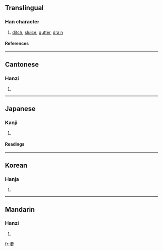 {{see|渎}}

==Translingual==
===Han character===
{{Han char|rn=85|rad=水|as=15|sn=18|four=3418<sub>6</sub>|canj=水土田金 (EGWC)}}
# [[ditch]], [[sluice]], [[gutter]], [[drain]]
====References====
{{Han ref|kx=0658.340|dkj=18591|dj=1068.290|hdz=31776.060|uh=7006|ud=28678|bh=C270|bd=49776}}

----
==Cantonese==
===Hanzi===
{{yue-hanzi|jyut=|y=duk6}}
# {{defn|Cantonese}}

----
==Japanese==
===Kanji===
{{ja-kanji|grade=|rs=水15}}
# {{defn|Japanese}} 
====Readings====
{{ja-readings|on=[[とく]] (toku), [[とう]] (tō)|kun=[[みぞ]] (mizo), [[けがす]] (kegasu), [[けがれ]] (kegare)}}

----
==Korean==
===Hanja===
{{ko-hanja|hangeul=독|eumhun=|rv=dok|mr=tok|y=tok}}
# {{defn|Korean}}

----
==Mandarin==
===Hanzi===
{{cmn-hanzi|sim=渎|pin=[[dòu]] ([[dou4]]), [[dú]] ([[du2]])|wg=tou<sup>4</sup>, tu<sup>2</sup>}}
# {{defn|Mandarin}}

[[fr:瀆]]